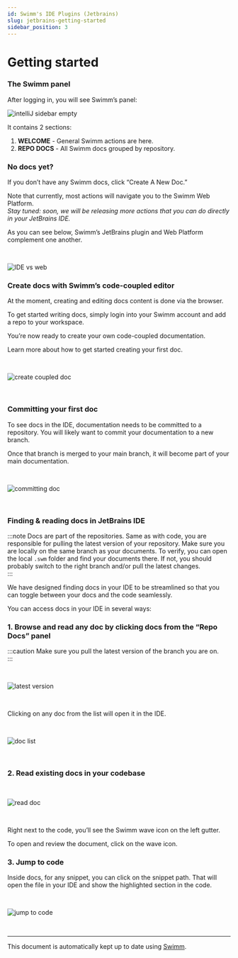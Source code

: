 ```yaml
---
id: Swimm's IDE Plugins (Jetbrains)
slug: jetbrains-getting-started
sidebar_position: 3
---
```



# Getting started

### The Swimm panel

After logging in, you will see Swimm’s panel:

![intelliJ sidebar empty](../../../static/img/intellij_sidebar_empty.png)

It contains 2 sections:

1.  **WELCOME** - General Swimm actions are here.
2.  **REPO DOCS** - All Swimm docs grouped by repository.

### No docs yet?

If you don’t have any Swimm docs, click “Create A New Doc.”<br/>

Note that currently, most actions will navigate you to the Swimm Web Platform.<br/>
_Stay tuned: soon, we will be releasing more actions that you can do directly in your JetBrains IDE._<br/>

As you can see below, Swimm’s JetBrains plugin and Web Platform complement one another.

<br />

![IDE vs web](../../../static/img/VSCODE3.png)

### Create docs with Swimm’s code-coupled editor

At the moment, creating and editing docs content is done via the browser.<br/>

To get started writing docs, simply login into your Swimm account and add a repo to your workspace.<br/>

You’re now ready to create your own code-coupled documentation.

Learn more about <Link to="https://docs.swimm.io/getting-started-guide/creating-a-doc/">how to get started creating your first doc.</Link>

<br />

![create coupled doc](../../../static/img/VSCODE4.png)

<br />

### Committing your first doc

To see docs in the IDE, documentation needs to be committed to a repository. You will likely want to commit your documentation to a new branch.

Once that branch is merged to your main branch, it will become part of your main documentation.

<br />

![committing doc](../../../static/img/VSCODE5.png)

<br />

### Finding & reading docs in JetBrains IDE

:::note
Docs are part of the repositories. Same as with code, you are responsible for pulling the latest version of your repository. Make sure you are locally on the same branch as your documents. To verify, you can open the local `.swm` folder and find your documents there. If not, you should probably switch to the right branch and/or pull the latest changes.<br/>
:::

We have designed finding docs in your IDE to be streamlined so that you can toggle between your docs and the code seamlessly.

You can access docs in your IDE in several ways:

### 1\. Browse and read any doc by clicking docs from the “Repo Docs” panel

:::caution
Make sure you pull the latest version of the branch you are on.<br/>
:::

<br />

![latest version](../../../static/img/intellij_sidebar_description.png)

<br />

Clicking on any doc from the list will open it in the IDE.

<br />

![doc list](../../../static/img/intellij_swimm_doc_anatomy.png)

<br />

### 2\. Read existing docs in your codebase

<br />

![read doc](../../../static/img/intellij_wave_1.png)

<br />

Right next to the code, you’ll see the Swimm wave icon on the left gutter.

To open and review the document, click on the wave icon.

### 3\. Jump to code

Inside docs, for any snippet, you can click on the snippet path. That will open the file in your IDE and show the highlighted section in the code.

<br />

![jump to code](../../../static/img/intellij_from_doc_to_code.png)

<br />

---

This document is automatically kept up to date using [Swimm](https://swimm.io).
